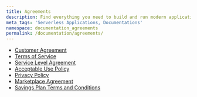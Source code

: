 ```yaml
---
title: Agreements
description: Find everything you need to build and run modern applications anywhere.
meta_tags: 'Serverless Applications, Documentations'
namespace: documentation_agreements
permalink: /documentation/agreements/
---
```


- [Customer Agreement](/en/documentation/agreements/customer-agreement/)
- [Terms of Service](/en/documentation/agreements/tos/)
- [Service Level Agreement](/en/documentation/agreements/sla/)
- [Acceptable Use Policy](/en/documentation/agreements/acceptable-use-policy/)
- [Privacy Policy](/en/documentation/agreements/privacy-policy/)
- [Marketplace Agreement](/en/documentation/agreements/marketplace/marketplace-agreement/)
- [Savings Plan Terms and Conditions](/en/documentation/agreements/savings-plan-terms-and-conditions/)
